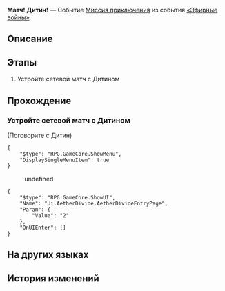 {{Дополнить|Диалоги.}}
{{Миссия Инфобокс
|id              = 8014131
|Название        = 
|Изображение     = Миссия Освоения Матч! Дитин!.png
|Тип             = Миссия приключения
|События         = «Эфирные войны»
|Глава           = 
|Условия         = 
* Завершена [[Миссия приключения]] ''[[Матч! Наташа!]]''
* Завершена [[Миссия приключения]] ''[[Матч! Клара!]]''
* Завершена [[Миссия приключения]] ''[[Матч! Гепард!]]''
* Завершена [[Миссия приключения]] ''[[Матч! Рысь!]]''
|Персонажи       = Дитин; Первопроходец
|СтартЛокация    = Старый испытательный полигон
|Мир             = Ярило-VI
|Локации         = Старый испытательный полигон
|Предыдущая      = Матч! Рысь!
|Следующая       = 
|Награды         = 
}}
'''Матч! Дитин!''' — Событие [[Миссия приключения]] из события [[«Эфирные войны»]].

==Описание==
{{Описание|<!--официальное описание из Перекрёстка судеб-->}}

==Этапы==
# Устройте сетевой матч с Дитином

==Прохождение==
{{Дополнить}}

===Устройте сетевой матч с Дитином===
{{Описание миссии|локация=Старый испытательный полигон|Основная игровая механика «Эфирных войн» - матчи. Бросьте вызов разным игрокам и покажите свою истинную силу!}}
{{Диалог Начало}}

;(Поговорите с Дитин)
<!--Unknown TalkSentence: 814109501-->
<!--Unknown TalkSentence: 814109502-->
<!--Unknown TalkSentence: 814109503-->
<!--Unknown TalkSentence: 814109504-->
<pre>{
	"$type": "RPG.GameCore.ShowMenu",
	"DisplaySingleMenuItem": true
}</pre>
<!--Unknown TalkSentence: 814109551-->
<!--Unknown TalkSentence: 814109552-->
<!--Unknown TalkSentence: 814109553-->
:{{Диалог|Стрелка}} undefined
<pre>{
	"$type": "RPG.GameCore.ShowUI",
	"Name": "Ui.AetherDivide.AetherDivideEntryPage",
	"Param": {
		"Value": "2"
	},
	"OnUIEnter": []
}</pre>
{{Диалог Конец}}

==На других языках==
{{На других языках
|en   = Hyperlink Match, Diting!
|zhs  = 超链接对决！谛听
|zht  = 超連結對決！諦聽
|ja   = ハイパーリンクバトル！諦聴
|ko   = 하이퍼링크 대결! 경청
|es   = Enfrentamiento de hipervínculos: Diting
|fr   = Combat hyperlink&nbsp;: Truffie&nbsp;!
|ru   = Матч! Дитин!
|th   = ประลองไฮเปอร์ลิงก์กับ Diting!
|vi   = Quyết Đấu Siêu Liên Kết! Diting
|de   = Hyperlinkmatch, Diting!
|id   = Duel Hyperlink, Diting!
|pt   = Batalha de Hyperlink, Diting!
}}

==История изменений==
{{История изменений|2.7}}
